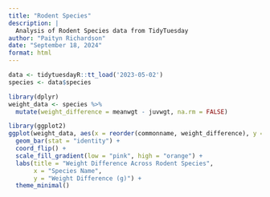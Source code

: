 ```yaml
---
title: "Rodent Species"
description: |
  Analysis of Rodent Species data from TidyTuesday
author: "Paityn Richardson"
date: "September 18, 2024"
format: html
---
```


```r
data <- tidytuesdayR::tt_load('2023-05-02')
species <- data$species

```

```r
library(dplyr)
weight_data <- species %>%                
  mutate(weight_difference = meanwgt - juvwgt, na.rm = FALSE)
```

```r
library(ggplot2)
ggplot(weight_data, aes(x = reorder(commonname, weight_difference), y = weight_difference, fill = weight_difference)) +
  geom_bar(stat = "identity") +
  coord_flip() + 
  scale_fill_gradient(low = "pink", high = "orange") +
  labs(title = "Weight Difference Across Rodent Species",
       x = "Species Name",
       y = "Weight Difference (g)") +
  theme_minimal()
```
